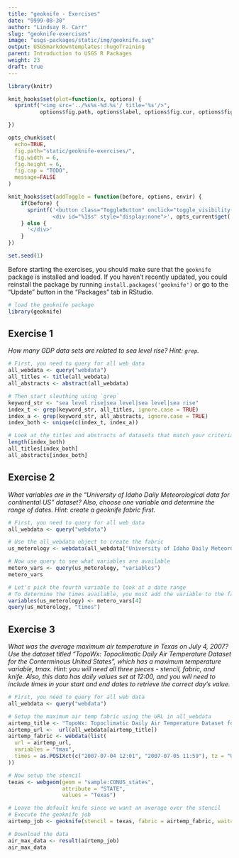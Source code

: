 ```yaml
---
title: "geoknife - Exercises"
date: "9999-08-30"
author: "Lindsay R. Carr"
slug: "geoknife-exercises"
image: "usgs-packages/static/img/geoknife.svg"
output: USGSmarkdowntemplates::hugoTraining
parent: Introduction to USGS R Packages
weight: 23
draft: true
---
```


```r
library(knitr)

knit_hooks$set(plot=function(x, options) {
  sprintf("<img src='../%s%s-%d.%s'/ title='%s'/>", 
          options$fig.path, options$label, options$fig.cur, options$fig.ext, options$fig.cap)

})

opts_chunk$set(
  echo=TRUE,
  fig.path="static/geoknife-exercises/",
  fig.width = 6,
  fig.height = 6,
  fig.cap = "TODO",
  message=FALSE
)

knit_hooks$set(addToggle = function(before, options, envir) {
    if(before) {
      sprintf('<button class="ToggleButton" onclick="toggle_visibility(\'%1$s\')">Show Answer</button>
              <div id="%1$s" style="display:none">', opts_current$get('label'))
    } else {
      '</div>'
    }
})

set.seed(1)
```

Before starting the exercises, you should make sure that the `geoknife` package is installed and loaded. If you haven't recently updated, you could reinstall the package by running `install.packages('geoknife')` or go to the "Update" button in the "Packages" tab in RStudio.

```r
# load the geoknife package
library(geoknife)
```

## Exercise 1

*How many GDP data sets are related to sea level rise? Hint: `grep`.*

```r
# First, you need to query for all web data
all_webdata <- query("webdata")
all_titles <- title(all_webdata)
all_abstracts <- abstract(all_webdata)

# Then start sleuthing using `grep`
keyword_str <- "sea level rise|sea level|sea level|sea rise"
index_t <- grep(keyword_str, all_titles, ignore.case = TRUE)
index_a <- grep(keyword_str, all_abstracts, ignore.case = TRUE)
index_both <- unique(c(index_t, index_a))

# Look at the titles and abstracts of datasets that match your criteria
length(index_both)
all_titles[index_both]
all_abstracts[index_both]
```

## Exercise 2

*What variables are in the "University of Idaho Daily Meteorological data for continental US" dataset? Also, choose one variable and determine the range of dates. Hint: create a geoknife fabric first.*

```r
# First, you need to query for all web data
all_webdata <- query("webdata")

# Use the all_webdata object to create the fabric
us_meterology <- webdata(all_webdata["University of Idaho Daily Meteorological data for continental US"])

# Now use query to see what variables are available
metero_vars <- query(us_meterology, "variables")
metero_vars

# Let's pick the fourth variable to look at a date range
# To determine the times available, you must add the variable to the fabric
variables(us_meterology) <- metero_vars[4]
query(us_meterology, "times")
```

## Exercise 3

*What was the average maximum air temperature in Texas on July 4, 2007? Use the dataset titled "TopoWx: Topoclimatic Daily Air Temperature Dataset for the Conterminous United States", which has a maximum temperature variable, tmax. Hint: you will need all three pieces - stencil, fabric, and knife. Also, this data has daily values set at 12:00, and you will need to include times in your start and end dates to retrieve the correct day's value.*

```r
# First, you need to query for all web data
all_webdata <- query("webdata")

# Setup the maximum air temp fabric using the URL in all_webdata
airtemp_title <- "TopoWx: Topoclimatic Daily Air Temperature Dataset for the Conterminous United States"
airtemp_url <-  url(all_webdata[airtemp_title])
airtemp_fabric <- webdata(list(
  url = airtemp_url,
  variables = "tmax",
  times = as.POSIXct(c("2007-07-04 12:01", "2007-07-05 11:59"), tz = "UTC")
))

# Now setup the stencil
texas <- webgeom(geom = "sample:CONUS_states", 
                 attribute = "STATE",
                 values = "Texas")

# Leave the default knife since we want an average over the stencil
# Execute the geoknife job
airtemp_job <- geoknife(stencil = texas, fabric = airtemp_fabric, wait=TRUE)

# Download the data
air_max_data <- result(airtemp_job)
air_max_data
```
